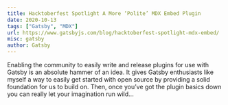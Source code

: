 ```yaml
---
title: Hacktoberfest Spotlight A More ‘Polite’ MDX Embed Plugin
date: 2020-10-13
tags: ["Gatsby", "MDX"]
url: https://www.gatsbyjs.com/blog/hacktoberfest-spotlight-mdx-embed/
misc: gatsby
author: Gatsby
---
```


Enabling the community to easily write and release plugins for use with Gatsby is an absolute hammer of an idea. It gives Gatsby enthusiasts like myself a way to easily get started with open source by providing a solid foundation for us to build on. Then, once you’ve got the plugin basics down you can really let your imagination run wild...

